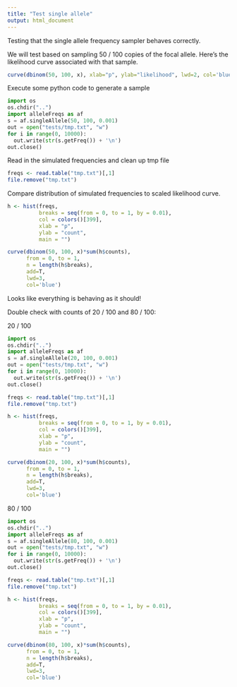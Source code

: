 ```yaml
---
title: "Test single allele"
output: html_document
---
```


Testing that the single allele frequency sampler behaves correctly.


We will test based on sampling 50 / 100 copies of the focal allele. Here's the likelihood curve associated with that sample.

```r
curve(dbinom(50, 100, x), xlab="p", ylab="likelihood", lwd=2, col='blue')
```

Execute some python code to generate a sample

```python
import os
os.chdir("..")
import alleleFreqs as af
s = af.singleAllele(50, 100, 0.001)
out = open("tests/tmp.txt", "w")
for i in range(0, 10000):
  out.write(str(s.getFreq()) + '\n')
out.close()

```
Read in the simulated frequencies and clean up tmp file

```r
freqs <- read.table("tmp.txt")[,1]
file.remove("tmp.txt")

```

Compare distribution of simulated frequencies to scaled likelihood curve.

```r
h <- hist(freqs, 
          breaks = seq(from = 0, to = 1, by = 0.01), 
          col = colors()[399], 
          xlab = "p", 
          ylab = "count", 
          main = "")

curve(dbinom(50, 100, x)*sum(h$counts),
      from = 0, to = 1,
      n = length(h$breaks),
      add=T,
      lwd=3,
      col='blue')
```

Looks like everything is behaving as it should!

Double check with counts of 20 / 100 and 80 / 100:

20 / 100

```python
import os
os.chdir("..")
import alleleFreqs as af
s = af.singleAllele(20, 100, 0.001)
out = open("tests/tmp.txt", "w")
for i in range(0, 10000):
  out.write(str(s.getFreq()) + '\n')
out.close()

```

```r
freqs <- read.table("tmp.txt")[,1]
file.remove("tmp.txt")

```

```r
h <- hist(freqs, 
          breaks = seq(from = 0, to = 1, by = 0.01), 
          col = colors()[399], 
          xlab = "p", 
          ylab = "count", 
          main = "")

curve(dbinom(20, 100, x)*sum(h$counts),
      from = 0, to = 1,
      n = length(h$breaks),
      add=T,
      lwd=3,
      col='blue')
```

80 / 100

```python
import os
os.chdir("..")
import alleleFreqs as af
s = af.singleAllele(80, 100, 0.001)
out = open("tests/tmp.txt", "w")
for i in range(0, 10000):
  out.write(str(s.getFreq()) + '\n')
out.close()

```

```r
freqs <- read.table("tmp.txt")[,1]
file.remove("tmp.txt")

```

```r
h <- hist(freqs, 
          breaks = seq(from = 0, to = 1, by = 0.01), 
          col = colors()[399], 
          xlab = "p", 
          ylab = "count", 
          main = "")

curve(dbinom(80, 100, x)*sum(h$counts),
      from = 0, to = 1,
      n = length(h$breaks),
      add=T,
      lwd=3,
      col='blue')
```





